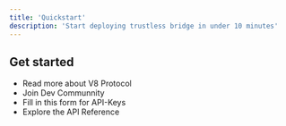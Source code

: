 ```yaml
---
title: 'Quickstart'
description: 'Start deploying trustless bridge in under 10 minutes'
---
```


## Get started

- Read more about V8 Protocol
- Join Dev Communnity
- Fill in this form for API-Keys
- Explore the API Reference

